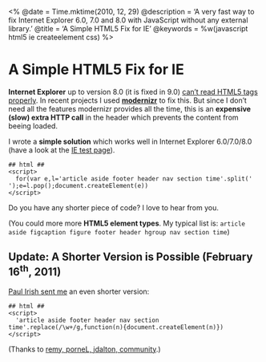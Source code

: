 <%
  @date = Time.mktime(2010, 12, 29)
  @description = 'A very fast way to fix Internet Explorer 6.0, 7.0 and 8.0 with JavaScript without any external library.'
  @title = 'A Simple HTML5 Fix for IE'
  @keywords = %w(javascript html5 ie createelement css)
%>

A Simple HTML5 Fix for IE
=========================

**Internet Explorer** up to version 8.0 (it is fixed in 9.0) [can’t read HTML5 tags properly](HTML5-with-CSS-for-Safari,-Firefox,-Opera-and-IE.html).
In recent projects I used **[modernizr](http://www.modernizr.com)** to fix this.
But since I don’t need all the features modernizr provides all the time, this is an **expensive (slow) extra HTTP call** in the header which prevents the content from beeing loaded.

I wrote a **simple solution** which works well in Internet Explorer 6.0/7.0/8.0 (have a look at the [IE test page](../EXPERIMENTS/html5-for-internet-explorer.html)).
    
    ## html ##
    <script>
      for(var e,l='article aside footer header nav section time'.split(' ');e=l.pop();document.createElement(e))
    </script>

Do you have any shorter piece of code? I love to hear from you.

(You could more more **HTML5 element types**. My typical list is: `article aside figcaption figure footer header hgroup nav section time`)


Update: A Shorter Version is Possible (February 16<sup>th</sup>, 2011)
----------------------------------------------------------------------

[Paul Irish sent me](https://twitter.com/paul_irish/status/37731638356086784) an even shorter version:

    ## html ##
    <script>
      'article aside footer header nav section time'.replace(/\w+/g,function(n){document.createElement(n)})
    </script>

(Thanks to [remy, porneL, jdalton, community](http://pastie.org/1569285).)

<style type="text/css">
  .post pre {
    padding: 20px;
  }
  .post p code {
    white-space: normal;
  }
</style>